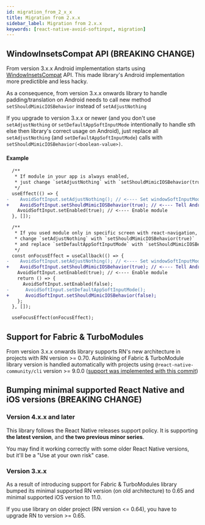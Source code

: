 ```yaml
---
id: migration_from_2_x_x
title: Migration from 2.x.x
sidebar_label: Migration from 2.x.x
keywords: [react-native-avoid-softinput, migration]
---
```


## WindowInsetsCompat API (BREAKING CHANGE)

From version 3.x.x Android implementation starts using [WindowInsetsCompat](https://developer.android.com/reference/androidx/core/view/WindowInsetsCompat) API. This made library's Android implementation more predictible and less hacky.

As a consequence, from version 3.x.x onwards library to handle padding/translation on Android needs to call new method `setShouldMimicIOSBehavior` instead of `setAdjustNothing`

If you upgrade to version 3.x.x or newer (and you don't use `setAdjustNothing` or `setDefaultAppSoftInputMode` intentionally to handle sth else then library's correct usage on Android), just replace all `setAdjustNothing` (and `setDefaultAppSoftInputMode`) calls with `setShouldMimicIOSBehavior(<boolean-value>)`.

#### Example

```diff
  /**
   * If module in your app is always enabled,
   * just change `setAdjustNothing` with `setShouldMimicIOSBehavior(true)`
   */
  useEffect(() => {
-    AvoidSoftInput.setAdjustNothing(); // <---- Set windowSoftInputMode on Android to match iOS behavior
+    AvoidSoftInput.setShouldMimicIOSBehavior(true); // <---- Tell Android that library will handle keyboard insets manually to match iOS behavior
    AvoidSoftInput.setEnabled(true); // <---- Enable module
  }, []);

  /**
   * If you used module only in specific screen with react-navigation,
   * change `setAdjustNothing` with `setShouldMimicIOSBehavior(true)`
   * and replace `setDefaultAppSoftInputMode` with `setShouldMimicIOSBehavior(false)`
   */
  const onFocusEffect = useCallback(() => {
-    AvoidSoftInput.setAdjustNothing(); // <---- Set windowSoftInputMode on Android to match iOS behavior
+    AvoidSoftInput.setShouldMimicIOSBehavior(true); // <---- Tell Android that library will handle keyboard insets manually to match iOS behavior
    AvoidSoftInput.setEnabled(true); // <---- Enable module
    return () => {
      AvoidSoftInput.setEnabled(false);
-      AvoidSoftInput.setDefaultAppSoftInputMode();
+      AvoidSoftInput.setShouldMimicIOSBehavior(false);
    };
  }, []);

  useFocusEffect(onFocusEffect);
```

## Support for Fabric & TurboModules

From version 3.x.x onwards library supports RN's new architecture in projects with RN version >= 0.70. Autolinking of Fabric & TurboModule library version is handled automatically with projects using `@react-native-community/cli` version >= 9.0.0 ([support was implemented with this commit](https://github.com/react-native-community/cli/commit/86df104250608977130378b9b59d8a9e12d0212a))

## Bumping minimal supported React Native and iOS versions (BREAKING CHANGE)

### Version 4.x.x and later

This library follows the React Native releases support policy.
It is supporting **the latest version**, and **the two previous minor series**.

You may find it working correctly with some older React Native versions, but it'll be a "Use at your own risk" case.

### Version 3.x.x

As a result of introducing support for Fabric & TurboModules library bumped its minimal supported RN version (on old architecture) to 0.65 and minimal supported iOS version to 11.0.

If you use library on older project (RN version \<\= 0.64), you have to upgrade RN to version >= 0.65.
